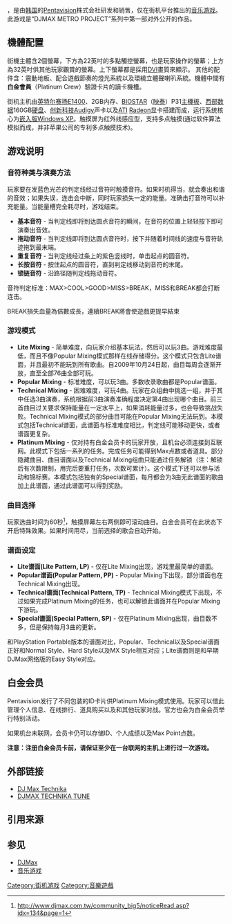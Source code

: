 {{Veil|time=2015-09-12T09:36:45+00:00}}
{{NoteTA
|G1=Games
|1=zh-cn:DJMAX Technika 旋风;zh-hk:DJMAX Technika;zh-tw:DJ狂想曲;
|2=zh-cn:告白，花，狼;zh-hk:Proposed, Flower, Wolf;zh-tw:Proposed, Flower, Wolf;
|3=zh-cn:为你;zh-hk:To You;zh-tw:To You;
|4=zh-cn:向我而来;zh-hk:Come to Me;zh-tw:Come to Me;
}}
{{Infobox VG
| title = DJMAX Technika
| image = File:Djmax technika xuanfeng logo.jpg
| caption = 大陆版游戏标志图
| developer = [[Pentavision|Pentavision]]
| publisher = [[Pentavision|Pentavision]]
| designer = ponGlow
| engine = 
| original = DJMAX Technika
| official = {{vgrelease|CN|DJMAX Technika 旋风|HK|DJMAX Technika|TW|DJ狂想曲|nocc=yes}}
| released = {{Vgrelease|KR|2008年10月31日<ref>http://www.platinumcrew.co.kr/community/noticeRead.asp?idx=3&page=7{{dead link|date=2017年11月 |bot=InternetArchiveBot |fix-attempted=yes }}</ref>|TW|2009年4月10日<ref>http://www.djmax.com.tw/community_big5/noticeRead.asp?idx=5&page=10{{dead link|date=2017年11月 |bot=InternetArchiveBot |fix-attempted=yes }}</ref>|HK|2009年4月27日<ref>http://www.djmax.com.hk/community/noticeRead.asp?idx=4&page=4{{dead link|date=2017年11月 |bot=InternetArchiveBot |fix-attempted=yes }}</ref>|NA|2009年6月初|CN|2009年8月26日<ref>http://www.djmaxcn.com/community/noticeRead.asp?idx=1&page=1{{dead link|date=2018年5月 |bot=InternetArchiveBot |fix-attempted=yes }}</ref>|JP|2008年11月28日（区域性测试）<ref>{{cite web |url=http://www.technika.jp/ |title=存档副本 |accessdate=2009-10-18 |deadurl=yes |archiveurl=https://web.archive.org/web/20090922025329/http://www.technika.jp/ |archivedate=2009-09-22 }}</ref>|AUS|2009年12月24日|泰国|2009年7月6日<ref>http://www.djmax.in.th/community/noticeRead.asp?idx=1&page=1{{dead link|date=2017年11月 |bot=InternetArchiveBot |fix-attempted=yes }}</ref>|SG|2009年11月|英国|测试中}}
| genre = [[音乐游戏|音乐]]
| modes = [[单人游戏|单人游戏]] [[多人游戏|多人游戏]]（网络对战）
| platforms = [[街机游戏|街机]]
}}
{{vgname|DJ Max Technika|en=DJMAX Technika|cn=DJMAX Technika 旋风|hk=en|tw=DJ狂想曲}}，是由[[韩国|韩国]]的[[Pentavision|Pentavision]]株式会社研发和销售，仅在街机平台推出的[[音乐游戏|音乐游戏]]。此游戏是“DJMAX METRO PROJECT”系列中第一部对外公开的作品。

==機體配置==
街機主體含2個螢幕，下方為22英吋的多點觸控螢幕，也是玩家操作的螢幕；上方為32英吋供其他玩家觀賞的螢幕。上下螢幕都是採用[[DVI|DVI]]畫質來顯示。
其他的配件含：震動地板、配合遊戲節奏的燈光系統以及環繞立體聲喇叭系統。機體中間有'''白金會員'''（Platinum Crew）驗證卡片的讀卡機槽。

街机主机由[[英特尔|英特尔]][[赛扬|赛扬]][[Intel_Celeron_處理器列表#.22Allendale.22_.28standard-voltage.2C_65_nm.29|E1400]]、2GB内存、[[BIOSTAR|BIOSTAR]]（[[映泰|映泰]]）P31[[主機板|主機板]]、[[西部数据|西部数据]]160GB[[硬盘|硬盘]]、[[创新科技|创新科技]]Audigy声卡以及[[ATI|ATI]] [[Radeon|Radeon]]显卡搭建而成，运行系统核心为[[Windows_XP_Embedded|嵌入版Windows XP]]。触摸屏为红外线感应型，支持多点触摸(通过软件算法模拟而成，并非苹果公司的专利多点触摸技术)。

==游戏说明==
===音符种类与演奏方法===
玩家要在发蓝色光芒的判定线经过音符时触摸音符。如果时机得当，就会奏出和谐的音效；如果失误，连击会中断，同时玩家损失一定的能量。准确击打音符可以补充能量。当能量槽完全耗尽时，游戏结束。
* '''基本音符''' - 当判定线即将到达圆点音符的瞬间，在音符的位置上轻轻按下即可演奏出音效。
* '''拖动音符''' - 当判定线即将到达圆点音符时，按下并随着时间线的速度与音符轨迹拖到最末端。
* '''重复音符''' - 当判定线经过条上的紫色竖线时，单击起点的圆音符。
* '''长按音符''' - 按住起点的圆音符，直到判定线移动到音符的末尾。
* '''锁链音符''' - 沿路径随判定线拖动音符。

音符判定标准：MAX>COOL>GOOD>MISS>BREAK，MISS和BREAK都会打断连击。

BREAK損失血量為倍數成長，連續BREAK將會使遊戲更提早結束

===游戏模式===
* '''Lite Mixing''' - 简单难度，向玩家介绍基本玩法，然后可以玩3曲。游戏难度最低，而且不像Popular Mixing模式那样在线存储得分。这个模式只包含Lite谱面，并且最初不能玩到所有歌曲。自2009年10月24日起，曲目每周会逐渐开放，直至全部76曲全部可玩。
* '''Popular Mixing''' - 标准难度，可以玩3曲。多数收录歌曲都是Popular谱面。
* '''Technical Mixing''' - 困难难度，可玩4曲。玩家在众组曲中挑选一组，并于其中任选3曲演奏，系统根据前3曲演奏准确程度决定第4曲出现哪个曲目。前三首曲目过关要求保持能量在一定水平上，如果消耗能量过多，也会导致挑战失败。Technical Mixing模式的部分曲目可能在Popular Mixing无法玩到。本模式包括Technical谱面，此谱面与标准难度相比，判定线可能移动更快，或者谱面更复杂。
* '''Platinum Mixing''' - 仅对持有白金会员卡的玩家开放，且机台必须连接到互联网。此模式下包括一系列的任务。完成任务可能得到Max点数或者道具。部分隐藏曲目、曲目谱面以及Technical Mixing组曲只能通过任务解锁（注：解锁后有次数限制，用完后要重打任务，次数可累计）。这个模式下还可以参与活动和锦标赛。本模式包括独有的Special谱面，每月都会为3曲无此谱面的歌曲加上此谱面，通过此谱面可以得到奖励。

===曲目选择===
玩家选曲时间为60秒<ref>http://www.djmax.com.tw/community_big5/noticeRead.asp?idx=134&page=1{{dead link|date=2017年11月 |bot=InternetArchiveBot |fix-attempted=yes }}</ref>，触摸屏幕左右两侧即可滚动曲目。白金会员可在此状态下开启特殊效果。如果时间用尽，当前选择的歌会自动开始。

===谱面设定===
* '''Lite谱面(Lite Pattern, LP)''' - 仅在Lite Mixing出现，游戏里最简单的谱面。
* '''Popular谱面(Popular Pattern, PP)''' - Popular Mixing下出现，部分谱面也在Technical Mixing出现。
* '''Technical谱面(Technical Pattern, TP)''' - Technical Mixing模式下出现，不过如果完成Platinum Mixing的任务，也可以解锁此谱面并在Popular Mixing下游玩。
* '''Special谱面(Special Pattern, SP)''' - 仅在Platinum Mixing出现，曲目数不多，但是保持每月3曲的更新。

和PlayStation Portable版本的谱面对比，Popular、Technical以及Special谱面正好和Normal Style、Hard Style以及MX Style相互对应；Lite谱面则是和早期DJMax网络版的Easy Style对应。

==白金会员==
Pentavision发行了不同包装的ID卡片供Platinum Mixing模式使用。玩家可以借此管理个人信息、在线排行、道具购买以及和其他玩家对战。官方也会为白金会员举行特别活动。

如果机台未联网，会员卡仍可以存储ID、个人成绩以及Max Point点数。

'''注意：注册白金会员卡前，请保证至少在一台联网的主机上进行过一次游戏。'''

==外部链接==
*[https://www.facebook.com/DjMaxTechnikaQ/ DJ Max Technika]
*[http://www.technikatune.com/ DJMAX TECHNIKA TUNE]{{Wayback|url=http://www.technikatune.com/ |date=20151202004220 }}

==引用来源==
<references/>

==参见==
*[[DJMax|DJMax]]
*[[音乐游戏|音乐游戏]]

{{DJMAX}}

[[Category:街机游戏|Category:街机游戏]]
[[Category:音樂遊戲|Category:音樂遊戲]]